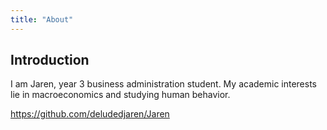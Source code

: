 ```yaml
---
title: "About"
---
```


## Introduction

I am Jaren, year 3 business administration student. My academic interests lie in macroeconomics and studying human behavior.

<https://github.com/deludedjaren/Jaren>
